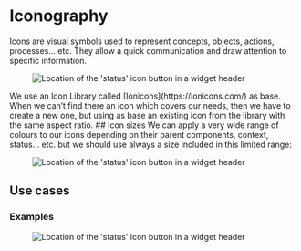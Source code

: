 

<Meta title="Foundations/Iconography" />

# Iconography

Icons are visual symbols used to represent concepts, objects, actions, processes... etc. They allow a quick communication and draw attention to specific information.

<Figure>
  <img
    alt="Location of the 'status' icon button in a widget header"
    src="img/Iconography-15x.png"
  />
</Figure>
We use an Icon Library called [Ionicons](https://ionicons.com/) as base. When we
can’t find there an icon which covers our needs, then we have to create a new one,
but using as base an existing icon from the library with the same aspect ratio. ##
Icon sizes We can apply a very wide range of colours to our icons depending on their
parent components, context, status... etc. but we should use always a size included
in this limited range:

<Figure>
  <img
    alt="Location of the 'status' icon button in a widget header"
    src="img/icons.png"
  />
</Figure>

## Use cases

### Examples

<Figure>
  <img
    alt="Location of the 'status' icon button in a widget header"
    src="img/use-cases-iconography-2.jpg"
  />
</Figure>
